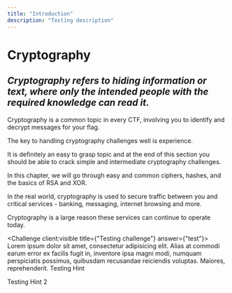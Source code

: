 ```yaml
---
title: "Introduction"
description: "Testing description"
---
```


# **Cryptography**

## _Cryptography refers to hiding information or text, where only the intended people with the required knowledge can read it._

Cryptography is a common topic in every CTF, involving you to identify and decrypt messages for your flag.

The key to handling cryptography challenges well is experience.

It is definitely an easy to grasp topic and at the end of this section you should be able to crack simple and intermediate cryptography challenges.

In this chapter, we will go through easy and common ciphers, hashes, and the basics of RSA and XOR.

In the real world, cryptography is used to secure traffic between you and critical services - banking, messaging, internet browsing and more.

Cryptography is a large reason these services can continue to operate today.

<Challenge client:visible title={"Testing challenge"} answer={"test"}>
    Lorem ipsum dolor sit amet, consectetur adipisicing elit. Alias at commodi earum error ex facilis fugit in, inventore ipsa magni modi, numquam perspiciatis possimus, quibusdam recusandae reiciendis voluptas. Maiores, reprehenderit.
    <Hint client:visible>
        Testing Hint
    </Hint>
</Challenge>

<Hint client:visible>
    Testing Hint 2
</Hint>